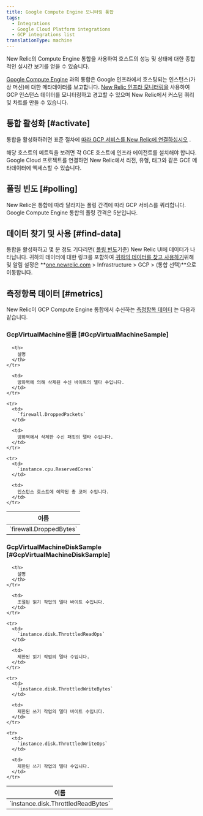 ```yaml
---
title: Google Compute Engine 모니터링 통합
tags:
  - Integrations
  - Google Cloud Platform integrations
  - GCP integrations list
translationType: machine
---
```


New Relic의 Compute Engine 통합을 사용하여 호스트의 성능 및 상태에 대한 종합적인 실시간 보기를 얻을 수 있습니다.

[Google Compute Engine](https://cloud.google.com/compute) 과의 통합은 Google 인프라에서 호스팅되는 인스턴스(가상 머신)에 대한 메타데이터를 보고합니다. [New Relic 인프라 모니터링을](/docs/infrastructure) 사용하여 GCP 인스턴스 데이터를 모니터링하고 경고할 수 있으며 New Relic에서 커스텀 쿼리 및 차트를 만들 수 있습니다.

## 통합 활성화 [#activate]

통합을 활성화하려면 표준 절차에 [따라 GCP 서비스를 New Relic에 연결하십시오](/docs/connect-google-cloud-platform-services-infrastructure) .

<Callout variant="important">
  해당 호스트의 메트릭을 보려면 각 GCE 호스트에 인프라 에이전트를 설치해야 합니다. Google Cloud 프로젝트를 연결하면 New Relic에서 리전, 유형, 태그와 같은 GCE 메타데이터에 액세스할 수 있습니다.
</Callout>

## 폴링 빈도 [#polling]

New Relic은 통합에 따라 달라지는 폴링 간격에 따라 GCP 서비스를 쿼리합니다. Google Compute Engine 통합의 폴링 간격은 5분입니다.

## 데이터 찾기 및 사용 [#find-data]

통합을 활성화하고 몇 분 정도 기다리면( [폴링 빈도](#polling)기준) New Relic UI에 데이터가 나타납니다. 귀하의 데이터에 대한 링크를 포함하여 [귀하의 데이터를 찾고 사용하기](/docs/infrastructure/integrations/find-use-infrastructure-integration-data)위해 <InlinePopover type="dashboards"/>및 알림 설정은 **[one.newrelic.com](https://one.newrelic.com/all-capabilities) > Infrastructure > GCP > (통합 선택)**으로 이동합니다.

## 측정항목 데이터 [#metrics]

New Relic이 GCP Compute Engine 통합에서 수신하는 [측정항목 데이터](/docs/infrastructure/integrations-getting-started/getting-started/introduction-infrastructure-integrations#data-types) 는 다음과 같습니다.

### GcpVirtualMachine샘플 [#GcpVirtualMachineSample]

<table>
  <thead>
    <tr>
      <th style={{ width: "285px" }}>
        이름
      </th>

      <th>
        설명
      </th>
    </tr>
  </thead>

  <tbody>
    <tr>
      <td>
        `firewall.DroppedBytes`
      </td>

      <td>
        방화벽에 의해 삭제된 수신 바이트의 델타 수입니다.
      </td>
    </tr>

    <tr>
      <td>
        `firewall.DroppedPackets`
      </td>

      <td>
        방화벽에서 삭제한 수신 패킷의 델타 수입니다.
      </td>
    </tr>

    <tr>
      <td>
        `instance.cpu.ReservedCores`
      </td>

      <td>
        인스턴스 호스트에 예약된 총 코어 수입니다.
      </td>
    </tr>
  </tbody>
</table>

### GcpVirtualMachineDiskSample [#GcpVirtualMachineDiskSample]

<table>
  <thead>
    <tr>
      <th style={{ width: "285px" }}>
        이름
      </th>

      <th>
        설명
      </th>
    </tr>
  </thead>

  <tbody>
    <tr>
      <td>
        `instance.disk.ThrottledReadBytes`
      </td>

      <td>
        조절된 읽기 작업의 델타 바이트 수입니다.
      </td>
    </tr>

    <tr>
      <td>
        `instance.disk.ThrottledReadOps`
      </td>

      <td>
        제한된 읽기 작업의 델타 수입니다.
      </td>
    </tr>

    <tr>
      <td>
        `instance.disk.ThrottledWriteBytes`
      </td>

      <td>
        제한된 쓰기 작업의 델타 바이트 수입니다.
      </td>
    </tr>

    <tr>
      <td>
        `instance.disk.ThrottledWriteOps`
      </td>

      <td>
        제한된 쓰기 작업의 델타 수입니다.
      </td>
    </tr>
  </tbody>
</table>